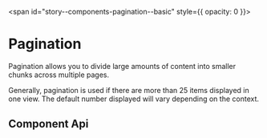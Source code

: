 
<span id="story--components-pagination--basic" style={{ opacity: 0 }}></span>

# Pagination

Pagination allows you to divide large amounts of content into smaller chunks across multiple pages.

Generally, pagination is used if there are more than 25 items displayed in one view. The default number displayed will vary depending on the context.

<Canvas>
  <Story id="components-pagination--basic" />
</Canvas>

## Component Api

<Description markdown={readme} />

<br />


<Description markdown={testing} />


<Description markdown={github} />
